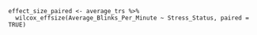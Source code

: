 ```
effect_size_paired <- average_trs %>%
  wilcox_effsize(Average_Blinks_Per_Minute ~ Stress_Status, paired = TRUE)
````

